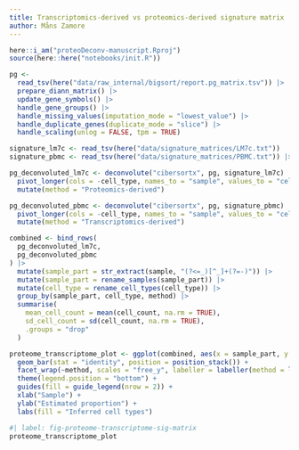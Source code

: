 ```yaml
---
title: Transcriptomics-derived vs proteomics-derived signature matrix
author: Måns Zamore
---
```



```r
here::i_am("proteoDeconv-manuscript.Rproj")
source(here::here("notebooks/init.R"))
```

```r


pg <-
  read_tsv(here("data/raw_internal/bigsort/report.pg_matrix.tsv")) |>
  prepare_diann_matrix() |>
  update_gene_symbols() |>
  handle_gene_groups() |>
  handle_missing_values(imputation_mode = "lowest_value") |>
  handle_duplicate_genes(duplicate_mode = "slice") |>
  handle_scaling(unlog = FALSE, tpm = TRUE)
```

```r
signature_lm7c <- read_tsv(here("data/signature_matrices/LM7c.txt"))
signature_pbmc <- read_tsv(here("data/signature_matrices/PBMC.txt")) |> select(-any_of(c("NK T cells", "Megakaryocytes")))

pg_deconvoluted_lm7c <- deconvolute("cibersortx", pg, signature_lm7c) |>
  pivot_longer(cols = -cell_type, names_to = "sample", values_to = "cell_count") |>
  mutate(method = "Proteomics-derived")

pg_deconvoluted_pbmc <- deconvolute("cibersortx", pg, signature_pbmc) |>
  pivot_longer(cols = -cell_type, names_to = "sample", values_to = "cell_count") |>
  mutate(method = "Transcriptomics-derived")
```


```r
combined <- bind_rows(
  pg_deconvoluted_lm7c,
  pg_deconvoluted_pbmc
) |>
  mutate(sample_part = str_extract(sample, "(?<=_)[^_]+(?=-)")) |>
  mutate(sample_part = rename_samples(sample_part)) |>
  mutate(cell_type = rename_cell_types(cell_type)) |>
  group_by(sample_part, cell_type, method) |>
  summarise(
    mean_cell_count = mean(cell_count, na.rm = TRUE),
    sd_cell_count = sd(cell_count, na.rm = TRUE),
    .groups = "drop"
  )

proteome_transcriptome_plot <- ggplot(combined, aes(x = sample_part, y = mean_cell_count, fill = cell_type)) +
  geom_bar(stat = "identity", position = position_stack()) +
  facet_wrap(~method, scales = "free_y", labeller = labeller(method = label_wrap_gen(width = 25))) +
  theme(legend.position = "bottom") +
  guides(fill = guide_legend(nrow = 2)) +
  xlab("Sample") +
  ylab("Estimated proportion") +
  labs(fill = "Inferred cell types")
```


```r
#| label: fig-proteome-transcriptome-sig-matrix
proteome_transcriptome_plot
```
